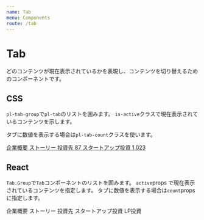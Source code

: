 ```yaml
---
name: Tab
menu: Components
route: /tab
---
```



# Tab

どのコンテンツが現在表示されているかを表現し、コンテンツを切り替えるためのコンポーネントです。

## CSS

`pl-tab-group`で`pl-tab`のリストを囲みます。
`is-active`クラスで現在表示されているコンテンツを示します。

タブに数値を表示する場合は`pl-tab-count`クラスを使います。

<Playground>
  <div className="pl-tab-group">
    <a className="pl-tab pl-local-navigation is-active" href="#">
      企業概要
    </a>
    <a className="pl-tab pl-local-navigation is-disabled" href="#">
      ストーリー
    </a>
    <a className="pl-tab pl-local-navigation" href="#">
      投資先
      <span className="pl-tab-count">87</span>
    </a>
    <a className="pl-tab pl-local-navigation" href="#">
      スタートアップ投資
      <span className="pl-tab-count">1,023</span>
    </a>
  </div>
</Playground>

## React

`Tab.Group`で`Tab`コンポーネントのリストを囲みます。
`active`props で現在表示されているコンテンツを指定します。
タブに数値を表示する場合は`count`props に指定します。

<Playground>
  <Tab.Group>
    <Tab as="a" href="#">
      企業概要
    </Tab>
    <Tab as="a" href="#">
      ストーリー
    </Tab>
    <Tab as="a" href="#" count={0}>
      投資先
    </Tab>
    <Tab as="a" href="#" count={1023} active>
      スタートアップ投資
    </Tab>
    <Tab as="a" href="#" count={0}>
      LP投資
    </Tab>
  </Tab.Group>
</Playground>
